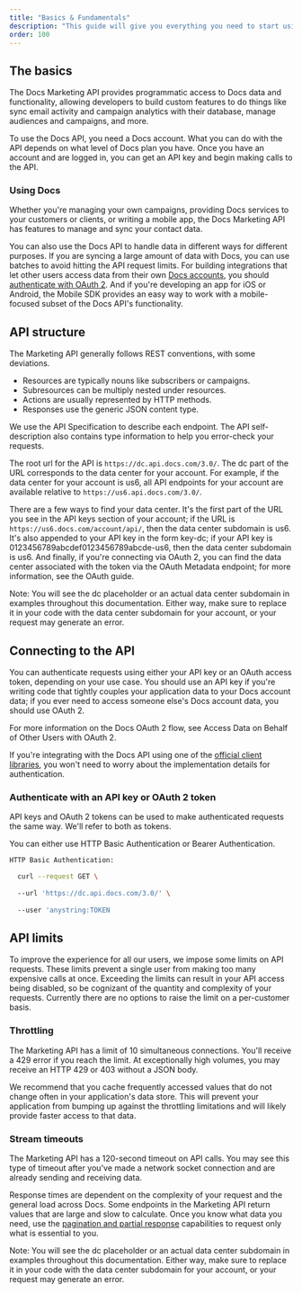 ```yaml
---
title: "Basics & Fundamentals"
description: "This guide will give you everything you need to start using the Docs Marketing API to manage audiences, control automation workflows, sync email activity with your database, and more."
order: 100
---
```


## The basics

The Docs Marketing API provides programmatic access to Docs data and functionality, allowing developers to build custom features to do things like sync email activity and campaign analytics with their database, manage audiences and campaigns, and more.

To use the Docs API, you need a Docs account. What you can do with the API depends on what level of Docs plan you have. Once you have an account and are logged in, you can get an API key and begin making calls to the API.

### Using Docs

Whether you're managing your own campaigns, providing Docs services to your customers or clients, or writing a mobile app, the Docs Marketing API has features to manage and sync your contact data.

You can also use the Docs API to handle data in different ways for different purposes. If you are syncing a large amount of data with Docs, you can use batches to avoid hitting the API request limits. For building integrations that let other users access data from their own [Docs accounts](#0), you should [authenticate with OAuth 2](#0). And if you're developing an app for iOS or Android, the Mobile SDK provides an easy way to work with a mobile-focused subset of the Docs API's functionality.

## API structure

The Marketing API generally follows REST conventions, with some deviations.

* Resources are typically nouns like subscribers or campaigns.
* Subresources can be multiply nested under resources.
* Actions are usually represented by HTTP methods.
* Responses use the generic JSON content type.

We use the API Specification to describe each endpoint. The API self-description also contains type information to help you error-check your requests.

The root url for the API is `https://dc.api.docs.com/3.0/`. The dc part of the URL corresponds to the data center for your account. For example, if the data center for your account is us6, all API endpoints for your account are available relative to `https://us6.api.docs.com/3.0/`.

There are a few ways to find your data center. It's the first part of the URL you see in the API keys section of your account; if the URL is `https://us6.docs.com/account/api/`, then the data center subdomain is us6. It's also appended to your API key in the form key-dc; if your API key is 0123456789abcdef0123456789abcde-us6, then the data center subdomain is us6. And finally, if you're connecting via OAuth 2, you can find the data center associated with the token via the OAuth Metadata endpoint; for more information, see the OAuth guide.

<Banner type="important">Note: You will see the dc placeholder or an actual data center subdomain in examples throughout this documentation. Either way, make sure to replace it in your code with the data center subdomain for your account, or your request may generate an error.</Banner>

## Connecting to the API

You can authenticate requests using either your API key or an OAuth access token, depending on your use case. You should use an API key if you're writing code that tightly couples your application data to your Docs account data; if you ever need to access someone else's Docs account data, you should use OAuth 2.

For more information on the Docs OAuth 2 flow, see Access Data on Behalf of Other Users with OAuth 2.

If you're integrating with the Docs API using one of the [official client libraries](#0), you won't need to worry about the implementation details for authentication.

### Authenticate with an API key or OAuth 2 token

API keys and OAuth 2 tokens can be used to make authenticated requests the same way. We'll refer to both as tokens.

You can either use HTTP Basic Authentication or Bearer Authentication.

```bash
HTTP Basic Authentication:

  curl --request GET \
  
  --url 'https://dc.api.docs.com/3.0/' \
  
  --user 'anystring:TOKEN
```

## API limits

To improve the experience for all our users, we impose some limits on API requests. These limits prevent a single user from making too many expensive calls at once. Exceeding the limits can result in your API access being disabled, so be cognizant of the quantity and complexity of your requests. Currently there are no options to raise the limit on a per-customer basis.

### Throttling

The Marketing API has a limit of 10 simultaneous connections. You'll receive a 429 error if you reach the limit. At exceptionally high volumes, you may receive an HTTP 429 or 403 without a JSON body.

We recommend that you cache frequently accessed values that do not change often in your application's data store. This will prevent your application from bumping up against the throttling limitations and will likely provide faster access to that data.

### Stream timeouts

The Marketing API has a 120-second timeout on API calls. You may see this type of timeout after you've made a network socket connection and are already sending and receiving data.

Response times are dependent on the complexity of your request and the general load across Docs. Some endpoints in the Marketing API return values that are large and slow to calculate. Once you know what data you need, use the [pagination and partial response](#0) capabilities to request only what is essential to you.

<Banner>Note: You will see the dc placeholder or an actual data center subdomain in examples throughout this documentation. Either way, make sure to replace it in your code with the data center subdomain for your account, or your request may generate an error.</Banner>